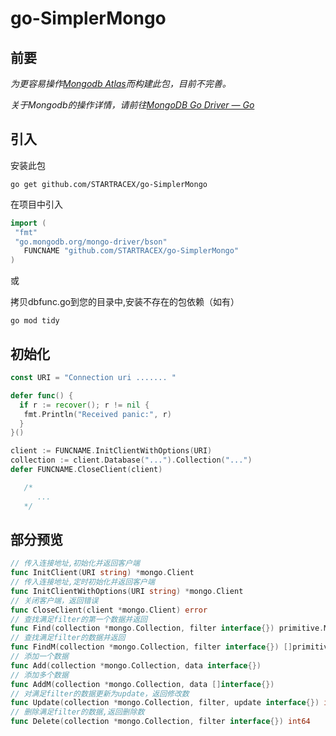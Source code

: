# go-SimplerMongo

## 前要

_为更容易操作[Mongodb Atlas](https://www.mongodb.com/atlas)而构建此包，目前不完善。_

_关于Mongodb的操作详情，请前往[MongoDB Go Driver — Go](https://www.mongodb.com/docs/drivers/go/v1.8/)_

## 引入

安装此包

```shell copy
go get github.com/STARTRACEX/go-SimplerMongo
```

在项目中引入

```go copy
import (
 "fmt"
 "go.mongodb.org/mongo-driver/bson"
   FUNCNAME "github.com/STARTRACEX/go-SimplerMongo"
)
```

或

拷贝dbfunc.go到您的目录中,安装不存在的包依赖（如有）

```shell copy
go mod tidy
```

## 初始化

```go copy
const URI = "Connection uri ....... "

defer func() {
  if r := recover(); r != nil {
   fmt.Println("Received panic:", r)
  }
}()

client := FUNCNAME.InitClientWithOptions(URI)
collection := client.Database("...").Collection("...")
defer FUNCNAME.CloseClient(client)

   /* 
      ...
   */
```

## 部分预览

```go
// 传入连接地址,初始化并返回客户端
func InitClient(URI string) *mongo.Client 
// 传入连接地址,定时初始化并返回客户端
func InitClientWithOptions(URI string) *mongo.Client
// 关闭客户端，返回错误
func CloseClient(client *mongo.Client) error
// 查找满足filter的第一个数据并返回
func Find(collection *mongo.Collection, filter interface{}) primitive.M
// 查找满足filter的数据并返回
func FindM(collection *mongo.Collection, filter interface{}) []primitive.M
// 添加一个数据
func Add(collection *mongo.Collection, data interface{})
// 添加多个数据
func AddM(collection *mongo.Collection, data []interface{}) 
// 对满足filter的数据更新为update，返回修改数
func Update(collection *mongo.Collection, filter, update interface{}) int64
// 删除满足filter的数据,返回删除数
func Delete(collection *mongo.Collection, filter interface{}) int64
```
